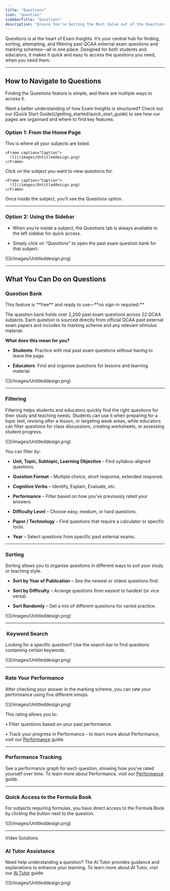 ```yaml
---
title: "Questions"
icon: "question"
sidebarTitle: "Questions"
description: "Ensure You're Getting the Most Value out of the Questions Feature"
---
```


Questions is at the heart of Exam Insights. It’s your central hub for finding, sorting, attempting, and filtering past QCAA external exam questions and marking schemes—all in one place. Designed for both students and educators, it makes it quick and easy to access the questions you need, when you need them.

***

## How to Navigate to Questions

Finding the Questions feature is simple, and there are multiple ways to access it.

<Tip>
  Want a better understanding of how Exam Insights is structured? Check out our [Quick Start Guide](/getting_started/quick_start_guide) to see how our pages are organised and where to find key features.
</Tip>

### Option 1: From the Home Page

<Steps>
  <Step title="Go to your Home Page">
    This is where all your subjects are listed.

    <Frame caption="Caption">
      ![](/images/Untitleddesign.png)
    </Frame>
  </Step>

  <Step title="Select a Subject">
    Click on the subject you want to view questions for.

    <Frame caption="Caption">
      ![](/images/Untitleddesign.png)
    </Frame>
  </Step>

  <Step title="Click Questions">
    Once inside the subject, you’ll see the Questions option.
  </Step>
</Steps>

***

### Option 2: Using the Sidebar

* When you’re inside a subject, the Questions tab is always available in the left sidebar for quick access.

* Simply click on “*Questions*” to open the past exam question bank for that subject.

<Frame caption="Caption">
  ![](/images/Untitleddesign.png)
</Frame>

***

## What You Can Do on Questions

### Question Bank

<Note>
  This feature is **free** and ready to use—**no sign-in required.**
</Note>

The question bank holds over 2,200 past exam questions across 22 QCAA subjects. Each question is sourced directly from official QCAA past external exam papers and includes its marking scheme and any relevant stimulus material.

**What does this mean for you?**

* **Students**: Practice with real past exam questions without having to leave the page.

* **Educators**: Find and organise questions for lessons and learning material.

<Frame caption="Caption">
  ![](/images/Untitleddesign.png)
</Frame>

***

### Filtering

Filtering helps students and educators quickly find the right questions for their study and teaching needs. Students can use it when preparing for a topic test, revising after a lesson, or targeting weak areas, while educators can filter questions for class discussions, creating worksheets, or assessing student progress.&#x20;

<Frame caption="Caption">
  ![](/images/Untitleddesign.png)
</Frame>

You can filter by:

* **Unit, Topic, Subtopic, Learning Objective** – Find syllabus-aligned questions.

* **Question Format** – Multiple choice, short response, extended response.

* **Cognitive Verbs** – Identify, Explain, Evaluate, etc.

* **Performance** – Filter based on how you’ve previously rated your answers.

* **Difficulty Level** – Choose easy, medium, or hard questions.

* **Paper / Technology** – Find questions that require a calculator or specific tools.

* **Year** – Select questions from specific past external exams.

***

### **Sorting**

Sorting allows you to organise questions in different ways to suit your study or teaching style.

* **Sort by Year of Publication** – See the newest or oldest questions first.

* **Sort by Difficulty** – Arrange questions from easiest to hardest (or vice versa).

* **Sort Randomly** – Get a mix of different questions for varied practice.

<Frame caption="Caption">
  ![](/images/Untitleddesign.png)
</Frame>

***

###  Keyword Search

Looking for a specific question? Use the search bar to find questions containing certain keywords.

<Frame caption="Caption">
  ![](/images/Untitleddesign.png)
</Frame>

***

### Rate Your Performance

After checking your answer in the marking scheme, you can rate your performance using five different emojis.&#x20;

<Frame caption="Caption">
  ![](/images/Untitleddesign.png)
</Frame>

This rating allows you to:

• Filter questions based on your past performance.

• Track your progress in Performance - to learn more about Performance, visit our [Performance](https://help.exam-insights.com/getting_started/performance_walkthrough) guide.

***

### Performance Tracking

See a performance graph for each question, showing how you’ve rated yourself over time. To learn more about Performance, visit our [Performance](https://help.exam-insights.com/getting_started/performance_walkthrough) guide.

***

### Quick Access to the Formula Book

For subjects requiring formulas, you have direct access to the Formula Book by clicking the button next to the question.

<Frame caption="Caption">
  ![](/images/Untitleddesign.png)
</Frame>

***

Video Solutions

### AI Tutor Assistance

Need help understanding a question? The AI Tutor provides guidance and explanations to enhance your learning. To learn more about AI Tutor, visit our [AI Tutor](https://help.exam-insights.com/getting_started/ai_tutor_walkthrough) guide.

<Frame caption="Caption">
  ![](/images/Untitleddesign.png)
</Frame>